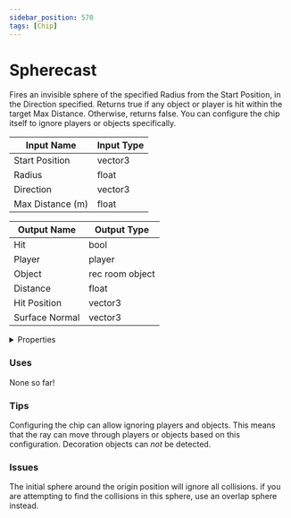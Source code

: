 ```yaml
---
sidebar_position: 570
tags: [Chip]
---
```


# Spherecast

Fires an invisible sphere of the specified Radius from the Start Position, in the Direction specified. Returns true if any object or player is hit within the target Max Distance. Otherwise, returns false. You can configure the chip itself to ignore players or objects specifically.




<EsbSvg />

| Input Name | Input Type |
|-----------|-----------|
| Start Position | vector3 |
| Radius | float |
| Direction | vector3 |
| Max Distance (m) | float |

| Output Name | Output Type |
|-----------|-----------|
| Hit | bool |
| Player | player |
| Object | rec room object |
| Distance | float |
| Hit Position | vector3 |
| Surface Normal | vector3 |


<details>
  <summary>Properties</summary>
  <div>
    <div>
    <table>
      <thead>
        <tr>
          <th>Is beta required?</th>
          <th>❌</th>
        </tr>
        <tr>
          <th>Is this chip a trolling risk?</th>
          <th>❌</th>
        </tr>
        <tr>
          <th>Chip UUID</th>
          <th>0ea23792-e987-459e-8cd7-c0c60f667e08</th>
        </tr>
      </thead>
    </table>
    </div>
  </div>
</details>

### Uses

None so far!

### Tips

Configuring the chip can allow ignoring players and objects. This means that the ray can move through players or objects based on this configuration. Decoration objects can *not* be detected.

### Issues

The initial sphere around the origin position will ignore all collisions. if you are attempting to find the collisions in this sphere, use an overlap sphere instead.